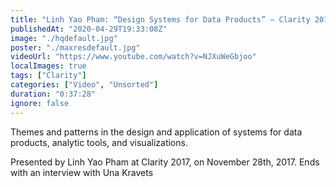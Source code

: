 ```yaml
---
title: "Linh Yao Pham: “Design Systems for Data Products” — Clarity 2017"
publishedAt: "2020-04-29T19:33:08Z"
image: "./hqdefault.jpg"
poster: "./maxresdefault.jpg"
videoUrl: "https://www.youtube.com/watch?v=NJXuWeGbjoo"
localImages: true
tags: ["Clarity"]
categories: ["Video", "Unsorted"]
duration: "0:37:28"
ignore: false
---
```


Themes and patterns in the design and application of systems for data products, analytic tools, and visualizations.

Presented by Linh Yao Pham at Clarity 2017, on November 28th, 2017. Ends with an interview with Una Kravets

